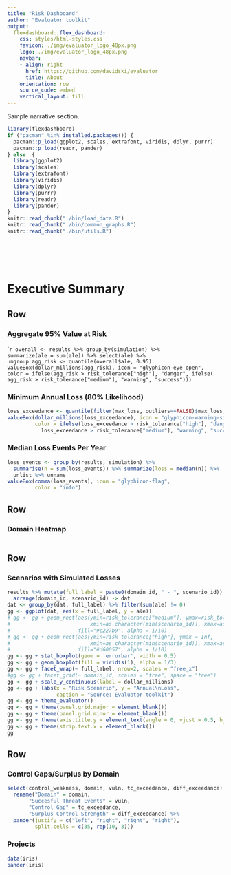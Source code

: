 ```yaml
---
title: "Risk Dashboard"
author: "Evaluator toolkit"
output:
  flexdashboard::flex_dashboard:
    css: styles/html-styles.css
    favicon: ./img/evaluator_logo_48px.png
    logo: ./img/evaluator_logo_48px.png
    navbar:
    - align: right
      href: https://github.com/davidski/evaluator
      title: About
    orientation: row
    source_code: embed
    vertical_layout: fill
---
```


Sample narrative section.

```r
library(flexdashboard)
if ("pacman" %in% installed.packages()) {
  pacman::p_load(ggplot2, scales, extrafont, viridis, dplyr, purrr)
  pacman::p_load(readr, pander)
} else  {
  library(ggplot2)
  library(scales)
  library(extrafont)
  library(viridis)
  library(dplyr)
  library(purrr)
  library(readr)
  library(pander)
}
knitr::read_chunk("./bin/load_data.R")
knitr::read_chunk("./bin/common_graphs.R")
knitr::read_chunk("./bin/utils.R")
```

```r
```

```r
```

```r
```

```r
```

```r
```

Executive Summary
=======================================================================

Row
-----------------------------------------------------------------------

### Aggregate 95% Value at Risk

````r
overall <- results %>% group_by(simulation) %>% 
                     summarize(ale = sum(ale)) %>% select(ale) %>%
                     ungroup
agg_risk <- quantile(overall$ale, 0.95)
valueBox(dollar_millions(agg_risk), icon = "glyphicon-eye-open",
         color = ifelse(agg_risk > risk_tolerance["high"], "danger", ifelse(
           agg_risk > risk_tolerance["medium"], "warning", "success")))
```

### Minimum Annual Loss (80% Likelihood)

```r
loss_exceedance <- quantile(filter(max_loss, outliers==FALSE)$max_loss, .2)
valueBox(dollar_millions(loss_exceedance), icon = "glyphicon-warning-sign",
         color = ifelse(loss_exceedance > risk_tolerance["high"], "danger", ifelse(
           loss_exceedance > risk_tolerance["medium"], "warning", "success")))
```

### Median Loss Events Per Year

```r
loss_events <- group_by(results, simulation) %>% 
  summarise(n = sum(loss_events)) %>% summarize(loss = median(n)) %>% 
  unlist %>% unname
valueBox(comma(loss_events), icon = "glyphicon-flag",
         color = "info")

```

Row {data-height=150}
-----------------------------------------------------------------------

### Domain Heatmap {.no-padding}

```r
```

Row
-----------------------------------------------------------------------

### Scenarios with Simulated Losses {.no-padding}

```r
results %>% mutate(full_label = paste0(domain_id, " - ", scenario_id)) %>% 
  arrange(domain_id, scenario_id) -> dat 
dat <- group_by(dat, full_label) %>% filter(sum(ale) != 0)
gg <- ggplot(dat, aes(x = full_label, y = ale))
# gg <- gg + geom_rect(aes(ymin=risk_tolerance["medium"], ymax=risk_tolerance["high"], 
#                          xmin=as.character(min(scenario_id)), xmax=as.character(max(scenario_id))), 
#                      fill="#c227b9", alpha = 1/10)
# gg <- gg + geom_rect(aes(ymin=risk_tolerance["high"], ymax = Inf, 
#                          xmin=as.character(min(scenario_id)), xmax=as.character(max(scenario_id))), 
#                      fill="#d60057", alpha = 1/10)
gg <- gg + stat_boxplot(geom = 'errorbar', width = 0.5)
gg <- gg + geom_boxplot(fill = viridis(1), alpha = 1/3)
gg <- gg + facet_wrap(~ full_label, nrow=2, scales = "free_x")
#gg <- gg + facet_grid(~ domain_id, scales = "free", space = "free")
gg <- gg + scale_y_continuous(label = dollar_millions)
gg <- gg + labs(x = "Risk Scenario", y = "Annual\nLoss", 
                caption = "Source: Evaluator toolkit")
gg <- gg + theme_evaluator()
gg <- gg + theme(panel.grid.major = element_blank())
gg <- gg + theme(panel.grid.minor = element_blank())
gg <- gg + theme(axis.title.y = element_text(angle = 0, vjust = 0.5, hjust = 0))
gg <- gg + theme(strip.text.x = element_blank())
gg
```


Row
-----------------------------------------------------------------------

### Control Gaps/Surplus by Domain

```r
select(control_weakness, domain, vuln, tc_exceedance, diff_exceedance) %>% 
  rename("Domain" = domain, 
       "Succesful Threat Events" = vuln,
       "Control Gap" = tc_exceedance,
       "Surplus Control Strength" = diff_exceedance) %>% 
  pander(justify = c("left", "right", "right", "right"), 
         split.cells = c(35, rep(10, 3)))
```

### Projects

```r
data(iris)
pander(iris)
```
